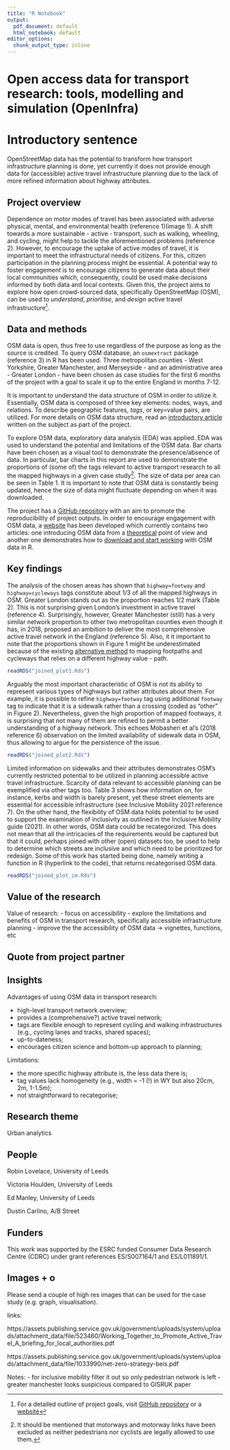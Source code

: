 ```yaml
---
title: "R Notebook"
output:
  pdf_document: default
  html_notebook: default
editor_options:
  chunk_output_type: inline
---
```


# Open access data for transport research: tools, modelling and simulation (OpenInfra)

# Introductory sentence

<!-- try to get to the bottom of your research in one sentence, this is your elevator pitch. -->

OpenStreetMap data has the potential to transform how transport infrastructure planning is done, yet currently it does not provide enough data for (accessible) active travel infrastructure planning due to the lack of more refined information about highway attributes.

## Project overview

<!---Sticking to one paragraph (3-4 sentences) give the background of the project including project aims. Is there anything new or unique about this research? --->

Dependence on motor modes of travel has been associated with adverse physical, mental, and environmental health (reference 1)(image 1). A shift towards a more sustainable - active - transport, such as walking, wheeling, and cycling, might help to tackle the aforementioned problems (reference 2). However, to encourage the uptake of active modes of travel, it is important to meet the infrastructural needs of citizens. For this, citizen participation in the planning process might be essential. A potential way to foster engagement is to encourage citizens to generate data about their local communities which, consequently, could be used make decisions informed by both data and local contexts. Given this, the project aims to explore how open crowd-sourced data, specifically OpenStreetMap (OSM), can be used to *understand*, *prioritise*, and *design* active travel infrastructure^[For a detailed outline of project goals, visit [GitHub repository](https://github.com/udsleeds/openinfra) or a [website](https://udsleeds.github.io/openinfra/)]. 

## Data and methods

<!-- Outline the; who, what, when, where and how of the study.. -->

OSM data is open, thus free to use regardless of the purpose as long as the source is credited. To query OSM database, an `osmextract` package (reference 3) in R has been used. Three metropolitan counties - West Yorkshire, Greater Manchester, and Merseyside - and an administrative area - Greater London - have been chosen as case studies for the first 6 months of the project with a goal to scale it up to the entire England in months 7-12. 

It is important to understand the data structure of OSM in order to utilize it. Essentially, OSM data is composed of three key elements: nodes, ways, and relations. To describe geographic features, *tags*, or key=value pairs, are utilized. For more details on OSM data structure, read an [introductory article](https://udsleeds.github.io/openinfra/articles/openinfra.html) written on the subject as part of the project.

To explore OSM data, exploratory data analysis (EDA) was applied. EDA was used to understand the potential and limitations of the OSM data. Bar charts have been chosen as a visual tool to demonstrate the presence/absence of data. In particular, bar charts in this report are used to demonstrate the proportions of (some of) the tags relevant to active transport research to all the mapped highways in a given case study^[It should be mentioned that motorways and motorway links have been excluded as neither pedestrians nor cyclists are legally allowed to use them.]. The size of data per area can be seen in Table 1. It is important to note that OSM data is constantly being updated, hence the size of data might fluctuate depending on when it was downloaded.

\begin{table}[!htbp] \centering 
  \caption{Number of highways as of 1 April 2022} 
  \label{} 
\begin{tabular}{@{\extracolsep{5pt}}lc} 
\\[-1.8ex]\hline 
\hline \\[-1.8ex] 
Case study & Number of highways \\ 
\hline \\[-1.8ex] 
Greater London & 381590
Greater Manchester & 179976 \\ 
Merseyside & 75090 \\
West Yorkshire & 183112 \\ 
\hline \\[-1.8ex] 
\end{tabular} 
\end{table} 

The project has a [GitHub repository](https://github.com/udsleeds/openinfra) with an aim to promote the reproducibility of project outputs. In order to encourage engagement with OSM data, a [website](https://udsleeds.github.io/openinfra/) has been developed which currently contains two articles: one introducing OSM data from a [theoretical](https://udsleeds.github.io/openinfra/articles/openinfra.html) point of view and another one demonstrates how to [download and start working](https://udsleeds.github.io/openinfra/articles/getosm.html) with OSM data in R.

## Key findings

<!-- Outline the results of the research project. Aim to stick to 2-3 paragraphs. Use imagery (clearly labelled) where appropriate.. -->

The analysis of the chosen areas has shown that `highway=footway` and `highway=cycleways` tags constitute about 1/3 of all the mapped highways in OSM. Greater London stands out as the proportion reaches 1/2 mark (Table 2). This is not surprising given London's investment in active travel (reference 4). Surprisingly, however, Greater Manchester (still) has a very similar network proportion to other two metropolitan counties even though it has, in 2018, proposed an ambition to deliver the most comprehensive active travel network in the England (reference 5). Also, it it important to note that the proportions shown in Figure 1 might be underestimated because of the existing [alternative method](https://wiki.openstreetmap.org/wiki/Classic_vs_Alternative_tagging_schemes_in_use_in_the_United_Kingdom) to mapping footpaths and cycleways that relies on a different highway value - path. 

```r
readRDS("joined_plot1.Rds")
```


Arguably the most important characteristic of OSM is not its ability to represent various types of highways but rather attributes about them. For example, it is possible to refine `highway=footway` tag using additional `footway` tag to indicate that it is a sidewalk rather than a crossing (coded as "other" in Figure 2). Nevertheless, given the high proportion of mapped footways, it is surprising that not many of them are refined to permit a better understanding of a highway network. This echoes Mobasheri et al's (2018 reference 6) observation on the limited availability of sidewalk data in OSM, thus allowing to argue for the persistence of the issue.

```r
readRDS("joined_plot2.Rds")
```

Limited information on sidewalks and their attributes demonstrates OSM's currently restricted potential to be utilized in planning accessible active travel infrastructure. Scarcity of data relevant to accessible planning can be exemplified via other tags too. Table 3 shows how information on, for instance, kerbs and width is barely present, yet these street elements are essential for accessible infrastructure (see Inclusive Mobility 2021 reference 7). On the other hand, the flexibility of OSM data holds potential to be used to support the examination of inclusivity as outlined in the Inclusive Mobility guide (2021). In other words, OSM data could be recategorized. This does not mean that all the intricacies of the requirements would be captured but that it could, perhaps joined with other (open) datasets too, be used to help to determine which streets are inclusive and which need to be prioritized for redesign. Some of this work has started being done, namely writing a function in R (hyperlink to the code), that returns recategorised OSM data. <!--- add a table with recategorized values --->

```r
readRDS("joined_plot_im.Rds")
```

## Value of the research

<!-- What is the impact, how will this benefit xyz? How could the research be applied to real-world problems or what is the usage/benefit? -->


Value of research:
- focus on accessibility
- explore the limitations and benefits of OSM in transport research, specifically accessible infrastructure planning
- improve the the accessibility of OSM data -> vignettes, functions, etc

## Quote from project partner 

<!--  “One sentence or two approved by an industry partner or collaborator.” Include name, job title and organisation.-->

## Insights

Advantages of using OSM data in transport research:

- high-level transport network overview;
- provides a (comprehensive?) active travel network;
- tags are flexible enough to represent cycling and walking infrastructures (e.g., cycling lanes and tracks, shared spaces);
- up-to-dateness;
- encourages citizen science and bottom-up approach to planning;

Limitations:

- the more specific highway attribute is, the less data there is;
- tag values lack homogeneity (e.g., width = -1 (!) in WY but also 20cm, 2m, 1-1.5m);
- not straightforward to recategorise;

## Research theme

Urban analytics

## People

Robin Lovelace, University of Leeds

Victoria Houlden, University of Leeds

Ed Manley, University of Leeds

Dustin Carlino, A/B Street
<!--- add the rest of the steering group --->


## Funders

This work was supported by the ESRC funded Consumer Data Research Centre (CDRC) under grant references ES/S007164/1 and ES/L011891/1.

## Images + o

Please send a couple of high res images that can be used for the case study (e.g. graph, visualisation).

links:

https://assets.publishing.service.gov.uk/government/uploads/system/uploads/attachment_data/file/523460/Working_Together_to_Promote_Active_Travel_A_briefing_for_local_authorities.pdf

https://assets.publishing.service.gov.uk/government/uploads/system/uploads/attachment_data/file/1033990/net-zero-strategy-beis.pdf

Notes:
- for inclusive mobility filter it out so only pedestrian network is left
- greater manchester looks suspicious compared to GISRUK paper



